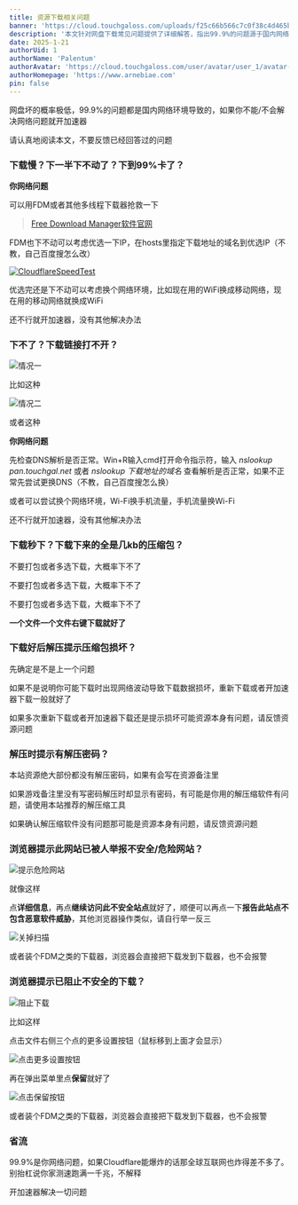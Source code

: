 ```yaml
---
title: 资源下载相关问题
banner: 'https://cloud.touchgaloss.com/uploads/f25c66b566c7c0f38c4d465b9a6b757e.avif'
description: '本文针对网盘下载常见问题提供了详细解答，指出99.9%的问题源于国内网络环境。下载慢、卡顿或失败时，建议使用多线程下载器（如FDM）、优选IP或更换DNS。避免打包或多选下载，单个文件右键下载更稳定。解压失败可能是网络波动导致，需重新下载或挂代理。解压密码问题可查看游戏备注或更换解压工具。浏览器报警提示可忽略或关闭安全设置，推荐使用其他浏览器或下载器（如IDM）。总之，网络问题是主因，加速器是万能解决方案。'
date: 2025-1-21
authorUid: 1
authorName: 'Palentum'
authorAvatar: 'https://cloud.touchgaloss.com/user/avatar/user_1/avatar-mini.avif'
authorHomepage: 'https://www.arnebiae.com'
pin: false
---
```


网盘坏的概率极低，99.9%的问题都是国内网络环境导致的，如果你不能/不会解决网络问题就开加速器

请认真地阅读本文，不要反馈已经回答过的问题

### **下载慢？下一半下不动了？下到99%卡了？**

**你网络问题**

可以用FDM或者其他多线程下载器抢救一下

> [Free Download Manager软件官网](https://www.freedownloadmanager.org/zh/)

FDM也下不动可以考虑优选一下IP，在hosts里指定下载地址的域名到优选IP（不教，自己百度搜怎么改）

[![CloudflareSpeedTest](https://cloud.touchgaloss.com/uploads/6dde8b441820240611034109-300x150_jpg.avif "GitHub上的优选IP项目")](https://github.com/XIU2/CloudflareSpeedTest)

优选完还是下不动可以考虑换个网络环境，比如现在用的WiFi换成移动网络，现在用的移动网络就换成WiFi

还不行就开加速器，没有其他解决办法

### 下不了？下载链接打不开？

![情况一](https://cloud.touchgaloss.com/uploads/c6347cfdc720240611034626_png.avif "超时")

比如这种

![情况二](https://cloud.touchgaloss.com/uploads/2cc8bff68d20240611035015_png.avif "连接被重置")

或者这种

**你网络问题**

先检查DNS解析是否正常。Win+R输入cmd打开命令指示符，输入 _nslookup pan.touchgal.net_ 或者 _nslookup 下载地址的域名_ 查看解析是否正常，如果不正常先尝试更换DNS（不教，自己百度搜怎么换）

或者可以尝试换个网络环境，Wi-Fi换手机流量，手机流量换Wi-Fi

还不行就开加速器，没有其他解决办法

### **下载秒下？下载下来的全是几kb的压缩包？**

不要打包或者多选下载，大概率下不了

不要打包或者多选下载，大概率下不了

不要打包或者多选下载，大概率下不了

**一个文件一个文件右键下载就好了**

### **下载好后解压提示压缩包损坏？**

先确定是不是上一个问题

如果不是说明你可能下载时出现网络波动导致下载数据损坏，重新下载或者开加速器下载一般就好了

如果多次重新下载或者开加速器下载还是提示损坏可能资源本身有问题，请反馈资源问题

### **解压时提示有解压密码？**

本站资源绝大部份都没有解压密码，如果有会写在资源备注里

如果游戏备注里没有写密码解压时却显示有密码，有可能是你用的解压缩软件有问题，请使用本站推荐的解压缩工具

如果确认解压缩软件没有问题那可能是资源本身有问题，请反馈资源问题

### 浏览器提示此网站已被人举报不安全/危险网站？

![提示危险网站](https://cloud.touchgaloss.com/uploads/02b97f7e9520240611035857-300x163_png.avif "提示危险网站")

就像这样

点**详细信息**，再点**继续访问此不安全站点**就好了，顺便可以再点一下**报告此站点不包含恶意软件威胁**，其他浏览器操作类似，请自行举一反三

![关掉扫描](https://cloud.touchgaloss.com/uploads/c92a5c617d20240611040229_png.avif "关掉扫描")

或者装个FDM之类的下载器，浏览器会直接把下载发到下载器，也不会报警

### 浏览器提示已阻止不安全的下载？

![阻止下载](https://cloud.touchgaloss.com/uploads/9879adfc8f20240611040852_png.avif "阻止下载")

比如这样

点击文件右侧三个点的更多设置按钮（鼠标移到上面才会显示）

![点击更多设置按钮](https://cloud.touchgaloss.com/uploads/d0c2f04b0820240611041046_png.avif "点击更多设置按钮")

再在弹出菜单里点**保留**就好了

![点击保留按钮](https://cloud.touchgaloss.com/uploads/89d15a1b0d20240611041147_png.avif "点击保留按钮")

或者装个FDM之类的下载器，浏览器会直接把下载发到下载器，也不会报警

### 省流

99.9%是你网络问题，如果Cloudflare能爆炸的话那全球互联网也炸得差不多了。别抬杠说你家测速跑满一千兆，不解释

开加速器解决一切问题

